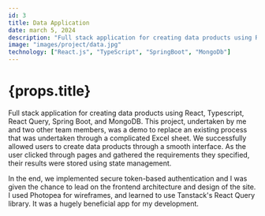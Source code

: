---
id: 3
title: Data Application
date: march 5, 2024
description: "Full stack application for creating data products using React, Typescript, React Query, Spring Boot, and MongoDB"
image: "images/project/data.jpg"
technology: ["React.js", "TypeScript", "SpringBoot", "MongoDb"]
---

# {props.title}

Full stack application for creating data products using React, Typescript, React Query, Spring Boot, and MongoDB. This project, undertaken by me and two other team members, was a demo to replace an existing process that was undertaken through a complicated Excel sheet. We successfully allowed users to create data products through a smooth interface. As the user clicked through pages and gathered the requirements they specified, their results were stored using state management.

In the end, we implemented secure token-based authentication and I was given the chance to lead on the frontend architecture and design of the site. I used Photopea for wireframes, and learned to use Tanstack's React Query library. It was a hugely beneficial app for my development.
